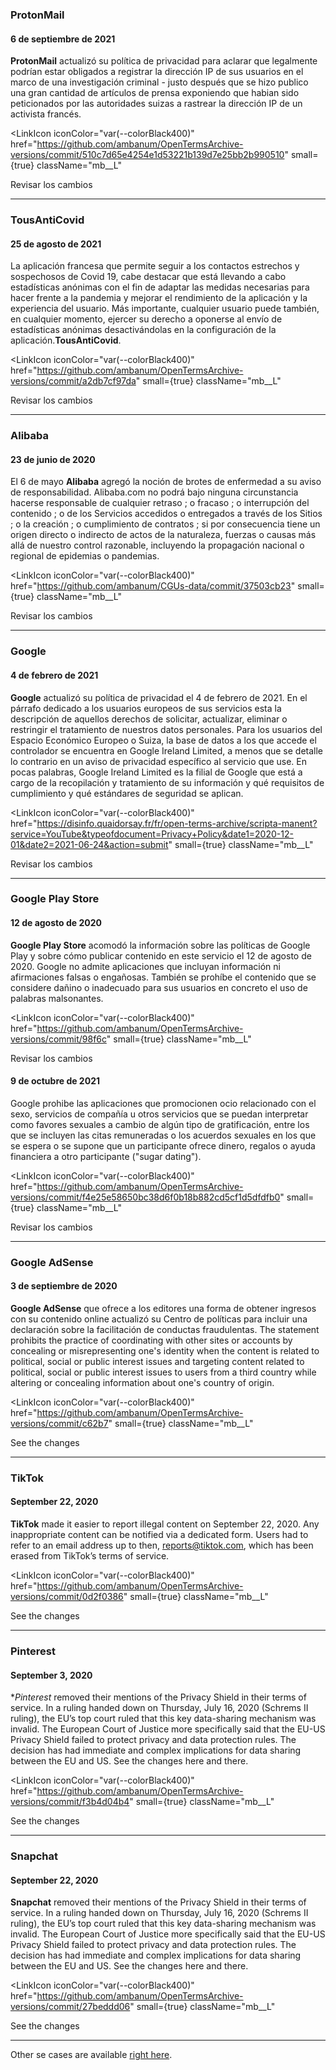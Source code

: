 ### ProtonMail

#### 6 de septiembre de 2021

**ProtonMail** actualizó su política de privacidad para aclarar que legalmente podrían estar obligados a registrar la dirección IP de sus usuarios en el marco de una investigación criminal - justo después que se hizo publico una gran cantidad de artículos de prensa exponiendo que habian  sido peticionados por las autoridades suizas a rastrear la dirección IP de un activista francés.

<LinkIcon
  iconColor="var(--colorBlack400)"
  href="https://github.com/ambanum/OpenTermsArchive-versions/commit/510c7d65e4254e1d53221b139d7e25bb2b990510"
  small={true}
  className="mb__L"
>
  <a target="_blank" rel="noopener">
    Revisar los cambios
  </a>
</LinkIcon>

---

### TousAntiCovid

#### 25 de agosto de 2021

La aplicación francesa que permite seguir a los contactos estrechos y sospechosos de Covid 19, cabe destacar que está llevando a cabo estadísticas anónimas con el fin de adaptar las medidas necesarias para hacer frente a la pandemia y mejorar el rendimiento de la aplicación y la experiencia del usuario. Más importante, cualquier usuario puede también, en cualquier momento, ejercer su derecho a oponerse al envío de estadísticas anónimas desactivándolas en la configuración de la aplicación.**TousAntiCovid**.

<LinkIcon
  iconColor="var(--colorBlack400)"
  href="https://github.com/ambanum/OpenTermsArchive-versions/commit/a2db7cf97da"
  small={true}
  className="mb__L"
>
  <a target="_blank" rel="noopener">
    Revisar los cambios
  </a>
</LinkIcon>

---

### Alibaba

#### 23 de junio de 2020

El 6 de mayo **Alibaba** agregó la noción de brotes de enfermedad a su aviso de responsabilidad. Alibaba.com no podrá bajo ninguna circunstancia hacerse responsable de cualquier retraso ; o fracaso ; o interrupción del contenido ; o de los Servicios accedidos o entregados a través de los Sitios ; o la creación ; o cumplimiento de contratos ; si por consecuencia tiene un origen directo o indirecto de actos de la naturaleza, fuerzas o causas más allá de nuestro control razonable, incluyendo la propagación nacional o regional de epidemias o pandemias.

<LinkIcon
  iconColor="var(--colorBlack400)"
  href="https://github.com/ambanum/CGUs-data/commit/37503cb23"
  small={true}
  className="mb__L"
>
  <a target="_blank" rel="noopener">
    Revisar los cambios
  </a>
</LinkIcon>

---

### Google 

#### 4 de febrero de 2021

**Google** actualizó su política de privacidad el 4 de febrero de 2021. En el párrafo dedicado a los usuarios europeos de sus servicios esta la descripción de aquellos derechos de solicitar, actualizar, eliminar o restringir el tratamiento de nuestros datos personales. Para los usuarios del Espacio Económico Europeo o Suiza, la base de datos a los que accede el controlador se encuentra en Google Ireland Limited, a menos que se detalle lo contrario en un aviso de privacidad específico al servicio que use. En pocas palabras, Google Ireland Limited es la filial de Google que está a cargo de la recopilación y tratamiento de su información y qué requisitos de cumplimiento y qué estándares de seguridad se aplican.

<LinkIcon
  iconColor="var(--colorBlack400)"
  href="https://disinfo.quaidorsay.fr/fr/open-terms-archive/scripta-manent?service=YouTube&typeofdocument=Privacy+Policy&date1=2020-12-01&date2=2021-06-24&action=submit"
  small={true}
  className="mb__L"
>
  <a target="_blank" rel="noopener">
    Revisar los cambios
  </a>
</LinkIcon>

---

### Google Play Store

#### 12 de agosto de 2020

**Google Play Store** acomodó la información sobre las políticas de Google Play y sobre cómo publicar contenido en este servicio el 12 de agosto de 2020. Google no admite aplicaciones que incluyan información ni afirmaciones falsas o engañosas. También se prohíbe el contenido que se considere dañino o inadecuado para sus usuarios en concreto el uso de palabras malsonantes.

<LinkIcon
  iconColor="var(--colorBlack400)"
  href="https://github.com/ambanum/OpenTermsArchive-versions/commit/98f6c"
  small={true}
  className="mb__L"
>
  <a target="_blank" rel="noopener">
    Revisar los cambios
  </a>
</LinkIcon>

#### 9 de octubre de 2021

Google prohibe las aplicaciones que promocionen ocio relacionado con el sexo, servicios de compañía u otros servicios que se puedan interpretar como favores sexuales a cambio de algún tipo de gratificación, entre los que se incluyen las citas remuneradas o los acuerdos sexuales en los que se espera o se supone que un participante ofrece dinero, regalos o ayuda financiera a otro participante ("sugar dating").

<LinkIcon
  iconColor="var(--colorBlack400)"
  href="https://github.com/ambanum/OpenTermsArchive-versions/commit/f4e25e58650bc38d6f0b18b882cd5cf1d5dfdfb0"
  small={true}
  className="mb__L"
>
  <a target="_blank" rel="noopener">
    Revisar los cambios
  </a>
</LinkIcon>

---

### Google AdSense

#### 3 de septiembre de 2020

**Google AdSense** que ofrece a los editores una forma de obtener ingresos con su contenido online actualizó su Centro de políticas para incluir una declaración sobre la facilitación de conductas fraudulentas. The statement prohibits the practice of coordinating with other sites or accounts by concealing or misrepresenting one's identity when the content is related to political, social or public interest issues and targeting content related to political, social or public interest issues to users from a third country while altering or concealing information about one's country of origin.

<LinkIcon
  iconColor="var(--colorBlack400)"
  href="https://github.com/ambanum/OpenTermsArchive-versions/commit/c62b7"
  small={true}
  className="mb__L"
>
  <a target="_blank" rel="noopener">
    See the changes
  </a>
</LinkIcon>

---

### TikTok

#### September 22, 2020

**TikTok** made it easier to report illegal content on September 22, 2020. Any inappropriate content can be notified via a dedicated form. Users had to refer to an email address up to then, reports@tiktok.com, which has been erased from TikTok’s terms of service.

<LinkIcon
  iconColor="var(--colorBlack400)"
  href="https://github.com/ambanum/OpenTermsArchive-versions/commit/0d2f0386"
  small={true}
  className="mb__L"
>
  <a target="_blank" rel="noopener">
    See the changes
  </a>
</LinkIcon>

---

### Pinterest

#### September 3, 2020

\*_Pinterest_ removed their mentions of the Privacy Shield in their terms of service. In a ruling handed down on Thursday, July 16, 2020 (Schrems II ruling), the EU’s top court ruled that this key data-sharing mechanism was invalid. The European Court of Justice more specifically said that the EU-US Privacy Shield failed to protect privacy and data protection rules. The decision has had immediate and complex implications for data sharing between the EU and US. See the changes here and there.

<LinkIcon
  iconColor="var(--colorBlack400)"
  href="https://github.com/ambanum/OpenTermsArchive-versions/commit/f3b4d04b4"
  small={true}
  className="mb__L"
>
  <a target="_blank" rel="noopener">
    See the changes
  </a>
</LinkIcon>

---

### Snapchat

#### September 22, 2020

**Snapchat** removed their mentions of the Privacy Shield in their terms of service. In a ruling handed down on Thursday, July 16, 2020 (Schrems II ruling), the EU’s top court ruled that this key data-sharing mechanism was invalid. The European Court of Justice more specifically said that the EU-US Privacy Shield failed to protect privacy and data protection rules. The decision has had immediate and complex implications for data sharing between the EU and US. See the changes here and there.

<LinkIcon
  iconColor="var(--colorBlack400)"
  href="https://github.com/ambanum/OpenTermsArchive-versions/commit/27beddd06"
  small={true}
  className="mb__L"
>
  <a target="_blank" rel="noopener">
    See the changes
  </a>
</LinkIcon>

---

Other se cases are available <a href="https://github.com/ambanum/OpenTermsArchive/wiki/Études-de-cas" target="_blank" rel="noopener">right here</a>.
